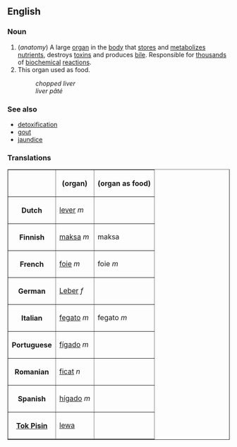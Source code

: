 ==English==
===Noun===
#(''anatomy'') A large [[organ]] in the [[body]] that [[store]]s and [[metabolize]]s [[nutrient]]s, destroys [[toxins]] and produces [[bile]].  Responsible for [[thousand]]s of [[biochemical]] [[reaction]]s.
#This organ used as food.
#:''chopped liver''
#:''liver pâté''

===See also===
*[[detoxification]]
*[[gout]]
*[[jaundice]]

===Translations===
<table border="1" align="center" cellpadding="5">
<tr><th>              <th> (organ) <th> (organ as food) </tr>
<tr><th>Dutch         <td> [[lever#Dutch|lever]] ''m'' <td>  </tr>
<tr><th>Finnish        <td> [[maksa]] ''m'' <td> maksa </tr>
<tr><th>French        <td> [[foie]] ''m'' <td> foie ''m'' </tr>
<tr><th>German        <td> [[Leber]] ''f'' <td>  </tr>
<tr><th>Italian       <td> [[fegato]] ''m'' <td> fegato ''m'' </tr>
<tr><th>Portuguese    <td> [[fígado]] ''m'' <td>  </tr>
<tr><th>Romanian      <td> [[ficat]] ''n'' <td>  </tr>
<tr><th>Spanish       <td> [[hígado]] ''m'' <td>  </tr>
<tr><th>[[Tok Pisin]] <td> [[lewa]] <td>  </tr>
</table>
